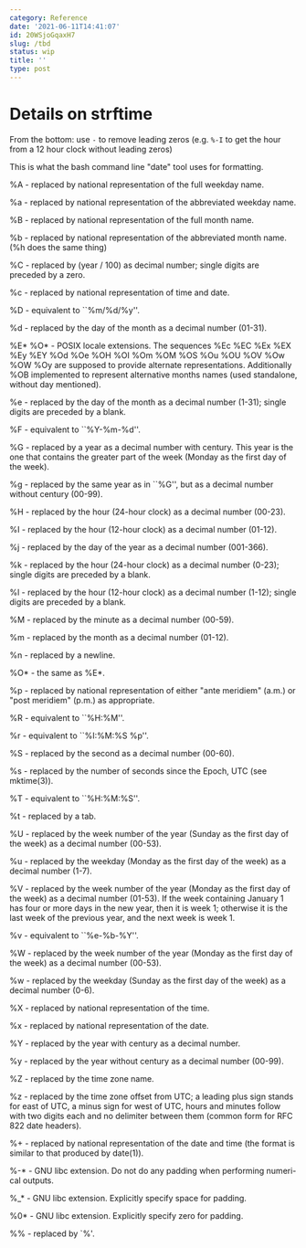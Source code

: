```yaml
---
category: Reference
date: '2021-06-11T14:41:07'
id: 20WSjoGqaxH7
slug: /tbd
status: wip
title: ''
type: post
---
```


Details on strftime
===================

From the bottom: use `-` to remove leading zeros (e.g. `%-I` to get the hour from a 12 hour clock without leading zeros)





This is what the bash command line "date" tool uses for formatting.

%A - replaced by national representation of the full weekday name.

%a - replaced by national representation of the abbreviated weekday name.

%B - replaced by national representation of the full month name.

%b - replaced by national representation of the abbreviated month name. (%h does the same thing)

%C - replaced by (year / 100) as decimal number; single digits are preceded by a zero.

%c - replaced by national representation of time and date.

%D - equivalent to ``%m/%d/%y''.

%d - replaced by the day of the month as a decimal number (01-31).

%E* %O* - POSIX locale extensions.  The sequences %Ec %EC %Ex %EX %Ey %EY %Od %Oe %OH %OI %Om %OM %OS %Ou %OU %OV %Ow %OW %Oy are supposed to provide alternate representations. Additionally %OB implemented to represent alternative months names (used standalone, without day mentioned).

%e - replaced by the day of the month as a decimal number (1-31); single digits are preceded by a blank.

%F - equivalent to ``%Y-%m-%d''.

%G - replaced by a year as a decimal number with century.  This year is the one that contains the greater part of the week (Monday as the first day of the week).

%g - replaced by the same year as in ``%G'', but as a decimal number without century (00-99).

%H - replaced by the hour (24-hour clock) as a decimal number (00-23).

%I - replaced by the hour (12-hour clock) as a decimal number (01-12).

%j - replaced by the day of the year as a decimal number (001-366).

%k - replaced by the hour (24-hour clock) as a decimal number (0-23); single digits are preceded by a blank.

%l - replaced by the hour (12-hour clock) as a decimal number (1-12); single digits are preceded by a blank.

%M - replaced by the minute as a decimal number (00-59).

%m - replaced by the month as a decimal number (01-12).

%n - replaced by a newline.

%O* - the same as %E*.

%p - replaced by national representation of either "ante meridiem" (a.m.)  or "post meridiem" (p.m.)  as appropriate.

%R - equivalent to ``%H:%M''.

%r - equivalent to ``%I:%M:%S %p''.

%S - replaced by the second as a decimal number (00-60).

%s - replaced by the number of seconds since the Epoch, UTC (see mktime(3)).

%T - equivalent to ``%H:%M:%S''.

%t - replaced by a tab.

%U - replaced by the week number of the year (Sunday as the first day of the week) as a decimal number (00-53).

%u - replaced by the weekday (Monday as the first day of the week) as a decimal number (1-7).

%V - replaced by the week number of the year (Monday as the first day of the week) as a decimal number (01-53).  If the week containing January 1 has four or more days in the new year, then it is week 1; otherwise it is the last week of the previous year, and the next week is week 1.

%v - equivalent to ``%e-%b-%Y''.

%W - replaced by the week number of the year (Monday as the first day of the week) as a decimal number (00-53).

%w - replaced by the weekday (Sunday as the first day of the week) as a decimal number (0-6).

%X - replaced by national representation of the time.

%x - replaced by national representation of the date.

%Y - replaced by the year with century as a decimal number.

%y - replaced by the year without century as a decimal number (00-99).

%Z - replaced by the time zone name.

%z - replaced by the time zone offset from UTC; a leading plus sign stands for east of UTC, a minus sign for west of UTC, hours and minutes follow with two digits each and no delimiter between them (common form for RFC 822 date headers).

%+ - replaced by national representation of the date and time (the format is similar to that produced by date(1)).

%-* - GNU libc extension.  Do not do any padding when performing numeri- cal outputs.

%_* - GNU libc extension.  Explicitly specify space for padding.

%0* - GNU libc extension.  Explicitly specify zero for padding.

%% - replaced by `%'.